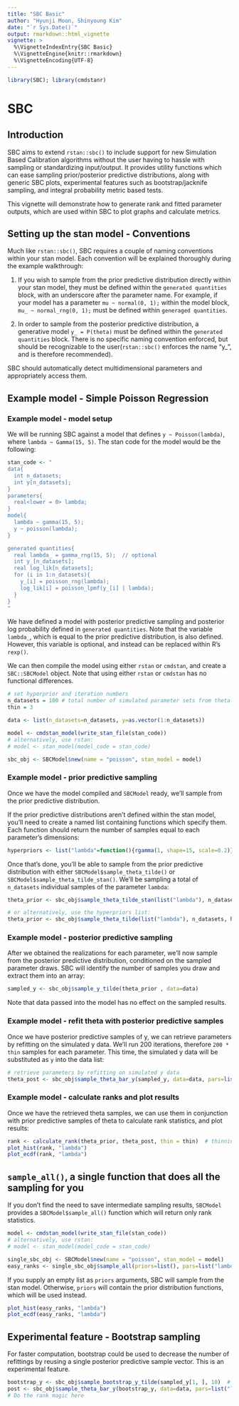 ```yaml
---
title: "SBC Basic"
author: "Hyunji Moon, Shinyoung Kim"
date: "`r Sys.Date()`"
output: rmarkdown::html_vignette
vignette: >
  %\VignetteIndexEntry{SBC Basic}
  %\VignetteEngine{knitr::rmarkdown}
  %\VignetteEncoding{UTF-8}
---
```

```r
library(SBC); library(cmdstanr)
```
# SBC
## Introduction
SBC aims to extend `rstan::sbc()` to include support for new Simulation Based Calibration algorithms without the user having to hassle with
sampling or standardizing input/output. It provides utility functions which can ease sampling prior/posterior predictive distributions, along with
generic SBC plots, experimental features such as bootstrap/jacknife sampling, and integral probability metric based tests. 

This vignette will demonstrate how to generate rank and fitted parameter outputs, which are used within SBC to plot graphs and calculate metrics.

## Setting up the stan model - Conventions
Much like `rstan::sbc()`, SBC requires a couple of naming conventions within your stan model. Each convention will be explained thoroughly during the example walkthrough:

1. If you wish to sample from the prior predictive distribution directly within your stan model, they must be defined within the `generated quantities` block, with an
underscore after the parameter name. For example, if your model has a parameter `mu ~ normal(0, 1);` within the model block, `mu_ ~ normal_rng(0, 1);` must be defined
within `generaged quantities`.

2. In order to sample from the posterior predictive distribution, a generative model `y_ = P(theta)` must be defined within the `generated quantities` block. There is no specific naming convention enforced, but should be recognizable to the user(`rstan::sbc()` enforces the name "y_", and is therefore recommended).

SBC should automatically detect multidimensional parameters and appropriately access them.

## Example model - Simple Poisson Regression
### Example model - model setup
We will be running SBC against a model that defines `y ~ Poisson(lambda)`, where `lambda ~ Gamma(15, 5)`. The stan code for the model would be the following:
```r
stan_code <- "
data{
  int n_datasets;
  int y[n_datasets];
}
parameters{
  real<lower = 0> lambda;
}
model{
  lambda ~ gamma(15, 5);
  y ~ poisson(lambda);
}

generated quantities{
  real lambda_ = gamma_rng(15, 5);  // optional
  int y_[n_datasets];
  real log_lik[n_datasets];
  for (i in 1:n_datasets){
    y_[i] = poisson_rng(lambda); 
    log_lik[i] = poisson_lpmf(y_[i] | lambda);
  }
}
"
```

We have defined a model with posterior predictive sampling and posterior log probability defined in `generated quantities`. Note that the variable `lambda_`, which is equal to the prior predictive distribution, is also defined. However, this variable is optional, and instead can be replaced within R's `rexp()`.

We can then compile the model using either `rstan` or `cmdstan`, and create a `SBC::SBCModel` object. Note that using either `rstan` or `cmdstan` has no functional differences.
```r
# set hyperprior and iteration numbers
n_datasets = 100 # total number of simulated parameter sets from theta
thin = 3

data <- list(n_datasets=n_datasets, y=as.vector(1:n_datasets))

model <- cmdstan_model(write_stan_file(stan_code))
# alternatively, use rstan:
# model <- stan_model(model_code = stan_code)

sbc_obj <- SBCModel$new(name = "poisson", stan_model = model)
```

### Example model - prior predictive sampling
Once we have the model compiled and `SBCModel` ready, we'll sample from the prior predictive distribution.

If the prior predictive distributions aren't defined within the stan model, you'll need to create a named list containing functions which specify them. Each function should return the number of samples equal to each parameter's dimensions:
```r
hyperpriors <- list("lambda"=function(){rgamma(1, shape=15, scale=0.2)})
```

Once that's done, you'll be able to sample from the prior predictive distribution with either `SBCModel$sample_theta_tilde()` or `SBCModel$sample_theta_tilde_stan()`.
We'll be sampling a total of `n_datasets` individual samples of the parameter `lambda`:
```r
theta_prior <- sbc_obj$sample_theta_tilde_stan(list("lambda"), n_datasets, data = data)

# or alternatively, use the hyperpriors list:
theta_prior <- sbc_obj$sample_theta_tilde(list("lambda"), n_datasets, hyperpriors)
```

### Example model - posterior predictive sampling
After we obtained the realizations for each parameter, we'll now sample from the posterior predictive distribution, conditioned on the sampled parameter draws. SBC will
identify the number of samples you draw and extract them into an array:

```r
sampled_y <- sbc_obj$sample_y_tilde(theta_prior , data=data)
```
Note that data passed into the model has no effect on the sampled results.

### Example model - refit theta with posterior predictive samples
Once we have posterior predictive samples of y, we can retrieve parameters by refitting on the simulated y data. We'll run 200 iterations, therefore `200 * thin` samples for each parameter. This time, the simulated y data will be substituted as `y` into the data list:
```r
# retrieve parameters by refitting on simulated y data
theta_post <- sbc_obj$sample_theta_bar_y(sampled_y, data=data, pars=list("lambda"), fit_iter = 200)
```

### Example model - calculate ranks and plot results
Once we have the retrieved theta samples, we can use them in conjunction with prior predictive samples of theta to calculate rank statistics, and plot results:
```r
rank <- calculate_rank(theta_prior, theta_post, thin = thin)  # thinning factor of 3
plot_hist(rank, "lambda")
plot_ecdf(rank, "lambda")
```

## `sample_all()`, a single function that does all the sampling for you
If you don't find the need to save intermediate sampling results, `SBCModel` provides a `SBCModel$sample_all()` function which will return only rank statistics.

```r
model <- cmdstan_model(write_stan_file(stan_code))
# alternatively, use rstan:
# model <- stan_model(model_code = stan_code)

single_sbc_obj <- SBCModel$new(name = "poisson", stan_model = model)
easy_ranks <- single_sbc_obj$sample_all(priors=list(), pars=list("lambda"), n_iters=20, n_fits=200, data=data, thin=3)
```

If you supply an empty list as `priors` arguments, SBC will sample from the stan model. Otherwise, `priors` will contain the prior distribution functions, which will be used instead.

```r
plot_hist(easy_ranks, "lambda")
plot_ecdf(easy_ranks, "lambda")
```

## Experimental feature - Bootstrap sampling
For faster computation, bootstrap could be used to decrease the number of refittings by reusing a single posterior predictive sample vector. This is an experimental feature.

```r
bootstrap_y <- sbc_obj$sample_bootstrap_y_tilde(sampled_y[1, ], 10)  # create 10 sample vectors from a single sample vector
post <- sbc_obj$sample_theta_bar_y(bootstrap_y, data=data, pars=list("lambda"), fit_iter=200)
# Do the rank magic here
```
